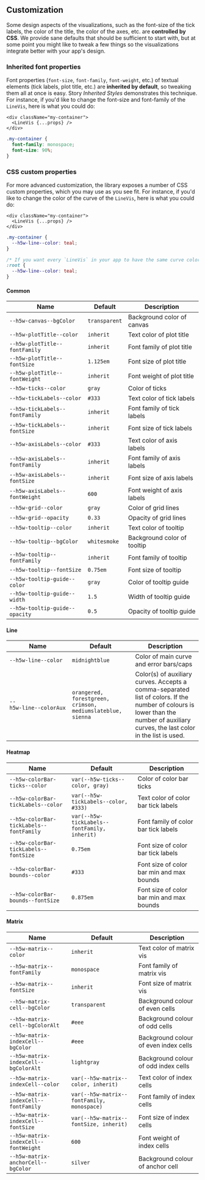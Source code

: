
<Meta title="Customization" />

## Customization

Some design aspects of the visualizations, such as the font-size of the tick labels, the color of the title, the color of the axes, etc. are **controlled by CSS**.
We provide sane defaults that should be sufficient to start with, but at some point
you might like to tweak a few things so the visualizations integrate better with your app's design.

### Inherited font properties

Font properties (`font-size`, `font-family`, `font-weight`, etc.) of textual elements (tick labels, plot title, etc.) are **inherited by default**, so tweaking them all at once is easy.
Story <LinkTo kind="Building Blocks/VisCanvas" story="Inherited Styles">_Inherited Styles_</LinkTo> demonstrates this technique. For instance, if you'd like to change the font-size and font-family of the `LineVis`, here is what you could do:

```tsx
<div className="my-container">
  <LineVis {...props} />
</div>
```

```css
.my-container {
  font-family: monospace;
  font-size: 90%;
}
```

### CSS custom properties

For more advanced customization, the library exposes a number of CSS custom properties, which you may use
as you see fit. For instance, if you'd like to change the color of the curve of the `LineVis`, here is what you could do:

```tsx
<div className="my-container">
  <LineVis {...props} />
</div>
```

```css
.my-container {
  --h5w-line--color: teal;
}

/* If you want every `LineVis` in your app to have the same curve color, you could even use `:root` */
:root {
  --h5w-line--color: teal;
}
```

#### Common

| Name                           | Default       | Description                 |
| ------------------------------ | ------------- | --------------------------- |
| `--h5w-canvas--bgColor`        | `transparent` | Background color of canvas  |
| `--h5w-plotTitle--color`       | `inherit`     | Text color of plot title    |
| `--h5w-plotTitle--fontFamily`  | `inherit`     | Font family of plot title   |
| `--h5w-plotTitle--fontSize`    | `1.125em`     | Font size of plot title     |
| `--h5w-plotTitle--fontWeight`  | `inherit`     | Font weight of plot title   |
| `--h5w-ticks--color`           | `gray`        | Color of ticks              |
| `--h5w-tickLabels--color`      | `#333`        | Text color of tick labels   |
| `--h5w-tickLabels--fontFamily` | `inherit`     | Font family of tick labels  |
| `--h5w-tickLabels--fontSize`   | `inherit`     | Font size of tick labels    |
| `--h5w-axisLabels--color`      | `#333`        | Text color of axis labels   |
| `--h5w-axisLabels--fontFamily` | `inherit`     | Font family of axis labels  |
| `--h5w-axisLabels--fontSize`   | `inherit`     | Font size of axis labels    |
| `--h5w-axisLabels--fontWeight` | `600`         | Font weight of axis labels  |
| `--h5w-grid--color`            | `gray`        | Color of grid lines         |
| `--h5w-grid--opacity`          | `0.33`        | Opacity of grid lines       |
| `--h5w-tooltip--color`         | `inherit`     | Text color of tooltip       |
| `--h5w-tooltip--bgColor`       | `whitesmoke`  | Background color of tooltip |
| `--h5w-tooltip--fontFamily`    | `inherit`     | Font family of tooltip      |
| `--h5w-tooltip--fontSize`      | `0.75em`      | Font size of tooltip        |
| `--h5w-tooltip-guide--color`   | `gray`        | Color of tooltip guide      |
| `--h5w-tooltip-guide--width`   | `1.5`         | Width of tooltip guide      |
| `--h5w-tooltip-guide--opacity` | `0.5`         | Opacity of tooltip guide    |

#### Line

| Name                   | Default                                                    | Description                                                                                                                                                                        |
| ---------------------- | ---------------------------------------------------------- | ---------------------------------------------------------------------------------------------------------------------------------------------------------------------------------- |
| `--h5w‑line‑‑color`    | `midnightblue`                                             | Color of main curve and error bars/caps                                                                                                                                            |
| `--h5w‑line‑‑colorAux` | `orangered, forestgreen, crimson, mediumslateblue, sienna` | Color(s) of auxiliary curves. Accepts a comma-separated list of colors. If the number of colours is lower than the number of auxiliary curves, the last color in the list is used. |

#### Heatmap

| Name                                    | Default                                      | Description                               |
| --------------------------------------- | -------------------------------------------- | ----------------------------------------- |
| `--h5w-colorBar-ticks--color`           | `var(--h5w-ticks--color, gray)`              | Color of color bar ticks                  |
| `--h5w-colorBar-tickLabels--color`      | `var(--h5w-tickLabels--color, #333)`         | Text color of color bar tick labels       |
| `--h5w-colorBar-tickLabels--fontFamily` | `var(--h5w-tickLabels--fontFamily, inherit)` | Font family of color bar tick labels      |
| `--h5w-colorBar-tickLabels--fontSize`   | `0.75em`                                     | Font size of color bar tick labels        |
| `--h5w-colorBar-bounds--color`          | `#333`                                       | Font size of color bar min and max bounds |
| `--h5w-colorBar-bounds--fontSize`       | `0.875em`                                    | Font size of color bar min and max bounds |

#### Matrix

| Name                                 | Default                                    | Description                           |
| ------------------------------------ | ------------------------------------------ | ------------------------------------- |
| `--h5w-matrix--color`                | `inherit`                                  | Text color of matrix vis              |
| `--h5w-matrix--fontFamily`           | `monospace`                                | Font family of matrix vis             |
| `--h5w-matrix--fontSize`             | `inherit`                                  | Font size of matrix vis               |
| `--h5w-matrix-cell--bgColor`         | `transparent`                              | Background colour of even cells       |
| `--h5w-matrix-cell--bgColorAlt`      | `#eee`                                     | Background colour of odd cells        |
| `--h5w-matrix-indexCell--bgColor`    | `#eee`                                     | Background colour of even index cells |
| `--h5w-matrix-indexCell--bgColorAlt` | `lightgray`                                | Background colour of odd index cells  |
| `--h5w-matrix-indexCell--color`      | `var(--h5w-matrix--color, inherit)`        | Text color of index cells             |
| `--h5w-matrix-indexCell--fontFamily` | `var(--h5w-matrix--fontFamily, monospace)` | Font family of index cells            |
| `--h5w-matrix-indexCell--fontSize`   | `var(--h5w-matrix--fontSize, inherit)`     | Font size of index cells              |
| `--h5w-matrix-indexCell--fontWeight` | `600`                                      | Font weight of index cells            |
| `--h5w-matrix-anchorCell--bgColor`   | `silver`                                   | Background colour of anchor cell      |
